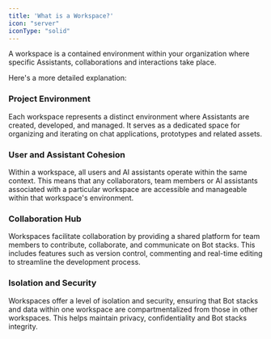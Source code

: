```yaml
---
title: 'What is a Workspace?'
icon: "server"
iconType: "solid"
---
```


A workspace is a contained environment within your organization where specific Assistants, collaborations and interactions take place. 

Here's a more detailed explanation:

### Project Environment

Each workspace represents a distinct environment where Assistants are created, developed, and managed. It serves as a dedicated space for organizing and iterating on chat applications, prototypes and related assets.

### User and Assistant Cohesion

Within a workspace, all users and AI assistants operate within the same context. This means that any collaborators, team members or AI assistants associated with a particular workspace are accessible and manageable within that workspace's environment.

### Collaboration Hub

Workspaces facilitate collaboration by providing a shared platform for team members to contribute, collaborate, and communicate on Bot stacks. This includes features such as version control, commenting and real-time editing to streamline the development process.

### Isolation and Security

Workspaces offer a level of isolation and security, ensuring that Bot stacks and data within one workspace are compartmentalized from those in other workspaces. This helps maintain privacy, confidentiality and Bot stacks integrity.
